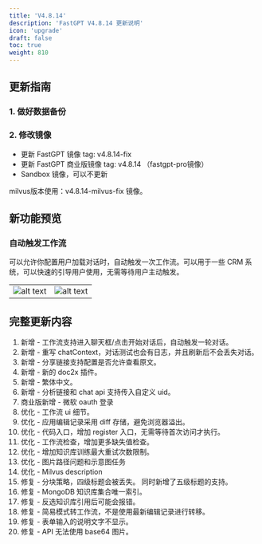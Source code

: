 ```yaml
---
title: 'V4.8.14'
description: 'FastGPT V4.8.14 更新说明'
icon: 'upgrade'
draft: false
toc: true
weight: 810
---
```


## 更新指南

### 1. 做好数据备份

### 2. 修改镜像

- 更新 FastGPT 镜像 tag: v4.8.14-fix
- 更新 FastGPT 商业版镜像 tag: v4.8.14 （fastgpt-pro镜像）
- Sandbox 镜像，可以不更新

milvus版本使用：v4.8.14-milvus-fix 镜像。

## 新功能预览

### 自动触发工作流

可以允许你配置用户加载对话时，自动触发一次工作流。可以用于一些 CRM 系统，可以快速的引导用户使用，无需等待用户主动触发。

| | |
| --- | --- |
| ![alt text](/imgs/image-8.png) | ![alt text](/imgs/image-9.png) |


## 完整更新内容

1. 新增 - 工作流支持进入聊天框/点击开始对话后，自动触发一轮对话。
2. 新增 - 重写 chatContext，对话测试也会有日志，并且刷新后不会丢失对话。
3. 新增 - 分享链接支持配置是否允许查看原文。
4. 新增 - 新的 doc2x 插件。
5. 新增 - 繁体中文。
6. 新增 - 分析链接和 chat api 支持传入自定义 uid。
7. 商业版新增 - 微软 oauth 登录
8. 优化 - 工作流 ui 细节。
9. 优化 - 应用编辑记录采用 diff 存储，避免浏览器溢出。
10. 优化 - 代码入口，增加 register 入口，无需等待首次访问才执行。
11. 优化 - 工作流检查，增加更多缺失值检查。
12. 优化 - 增加知识库训练最大重试次数限制。
13. 优化 - 图片路径问题和示意图任务
14. 优化 - Milvus description
15. 修复 - 分块策略，四级标题会被丢失。 同时新增了五级标题的支持。
16. 修复 - MongoDB 知识库集合唯一索引。
17. 修复 - 反选知识库引用后可能会报错。
18. 修复 - 简易模式转工作流，不是使用最新编辑记录进行转移。
19. 修复 - 表单输入的说明文字不显示。
20. 修复 - API 无法使用 base64 图片。
